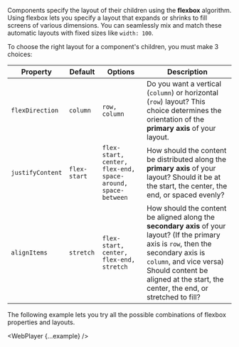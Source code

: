 

Components specify the layout of their children using the <b>flexbox</b> algorithm. Using flexbox lets you specify a layout that expands or shrinks to fill screens of various dimensions. You can seamlessly mix and match these automatic layouts with fixed sizes like <code>width: 100</code>.

To choose the right layout for a component's children, you must make 3 choices:

| Property         | Default      | Options                                                     | Description                                                                                                                                                                                                                                              |
| ---------------- | ------------ | ----------------------------------------------------------- | -------------------------------------------------------------------------------------------------------------------------------------------------------------------------------------------------------------------------------------------------------- |
| `flexDirection`  | `column`     | `row, column`                                               | Do you want a vertical (`column`) or horizontal (`row`) layout? This choice determines the orientation of the **primary axis** of your layout.                                                                                                           |
| `justifyContent` | `flex-start` | `flex-start, center, flex-end, space-around, space-between` | How should the content be distributed along the <b>primary axis</b> of your layout? Should it be at the start, the center, the end, or spaced evenly?                                                                                                    |
| `alignItems`     | `stretch`    | `flex-start, center, flex-end, stretch`                     | How should the content be aligned along the <b>secondary axis</b> of your layout? (If the primary axis is `row`, then the secondary axis is `column`, and vice versa) Should content be aligned at the start, the center, the end, or stretched to fill? |

The following example lets you try all the possible combinations of flexbox properties and layouts.

<WebPlayer {...example} />
